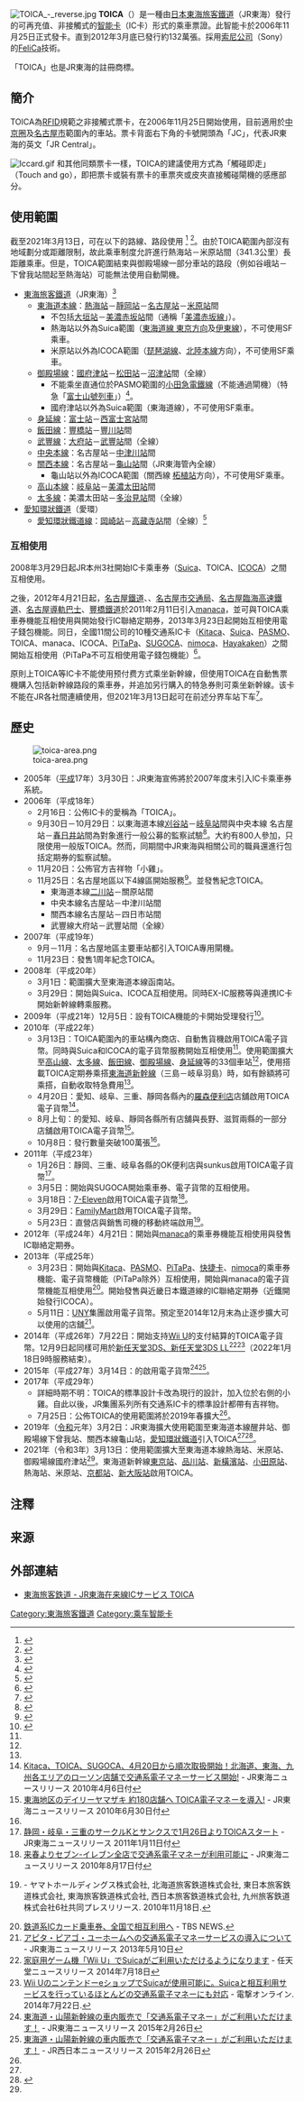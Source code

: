 {{noteTA
|1=zh-hans:充值;zh-hk:增值;zh-tw:加值;
}}
{{Infobox electronic payment
| box_width = 300px
| name = TOICA
| other_name = トイカ
| native_name = 
| native_name_lang = 
| color = 00BFFF
| color2 = 
| logo = 
| logo_width = 
| logo_alt = 
| image = [[File:TOICA_card.jpg|300px]]
| image_width = 
| image_alt = 
| caption = TOICA新設計
| location = TOICA範圍（名古屋、靜岡地區）<br />其他互相、單向使用範圍
| launched = 2006年11月25日
| service_1 = [[東海旅客鐵道|東海旅客鐵道]]<br />（JR東海）
| service_2 =[[愛知環狀鐵道|愛知環狀鐵道]] 
| service_3 =
| service_4 = 
| service_5 = 
| service_6 = 
| service_7 = 
| sales_location_1 = [[自動售票機|自動售票機]]（JR東海）
| sales_location_2 = [[綠窗口|JR全線售票處]]
| sales_location_3 = 定期券處理站窗口（愛知環狀鐵道） 
| sales_location_4 = 
| currency = [[日圓|日圓]]
| stored_value = 有
| credit_expiry = 10年
| maximum_credit = JP¥20,000
| unlimited_use = 
| variant_1 = {{link-en|特快預約|エクスプレス予約|EX-IC服務}}
| variant_2 = 無鑰匙儲物櫃
| variant_3 = 
| variant_4 = 
| variant_5 = 
| automatic_recharge = 無
| technology_1 = [[FeliCa|FeliCa]]、[[近場通信|NFC]]
| manager = JR東海
| homepage = {{URL|https://toica.jr-central.co.jp/}}
}}
[[File:TOICA_-_reverse.jpg|thumb]]
'''TOICA'''（{{jpn|j=トイカ}}）是一種由[[日本|日本]][[東海旅客鐵道|東海旅客鐵道]]（JR東海）發行的可再充值、非接觸式的[[智能卡|智能卡]]（IC卡）形式的乘車票證。此智能卡於2006年11月25日正式發卡。直到2012年3月底已發行約132萬張。採用[[索尼公司|索尼公司]]（Sony）的[[FeliCa|FeliCa]]技術。

「TOICA」也是JR東海的註冊商標。

== 簡介 ==
TOICA為[[射頻識別|RFID]]規範之非接觸式票卡，在2006年11月25日開始使用，目前適用於[[中京圈|中京圈]]及[[名古屋市|名古屋市]]範圍內的車站。票卡背面右下角的卡號開頭為「JC」，代表JR東海的英文「JR Central」。

[[File:Iccard.gif|thumb]]
和其他同類票卡一樣，TOICA的建議使用方式為「觸碰即走」（Touch and go），即把票卡或裝有票卡的車票夾或皮夾直接觸碰閘機的感應部分。

== 使用範圍 ==
截至2021年3月13日，可在以下的路線、路段使用
<ref name="release20181212">{{Cite press release|title=「TOICA」のサービス拡充について～2019年3月2日（土）からご利用エリアを拡大します！～|url=http://jr-central.co.jp/news/release/_pdf/000039002.pdf|publisher=東海旅客鉄道|format=PDF|date=2018-12-12|accessdate=2018-12-13|archive-date=2021-07-27|archive-url=https://web.archive.org/web/20210727000629/https://jr-central.co.jp/news/release/_pdf/000039002.pdf}}</ref>
<ref name="release20210119">{{Cite press release|title=在来線および新幹線におけるIC定期券のサービス向上について～2021年3月13日（土）からサービスを開始します！～|publisher=東日本旅客鉄道株式会社・東海旅客鉄道株式会社・西日本旅客鉄道株式会社|date=2021-01-19|url=https://www.westjr.co.jp/press/article/2021/01/page_17229.html|format=PDF|accessdate=2021-01-19|archive-date=2021-06-25|archive-url=https://web.archive.org/web/20210625043431/https://www.westjr.co.jp/press/article/2021/01/page_17229.html}}</ref>。由於TOICA範圍內部沒有地域劃分或距離限制，故此乘車制度允許進行熱海站－米原站間（341.3公里）長距離乘車。{{NoteTag|如果進站至出站時間太久有可能無法在自動閘機出閘，此時需要使用有人閘口。}}但是，TOICA範圍結束與御殿場線一部分車站的路段（例如谷峨站－下曾我站間起至熱海站）可能無法使用自動閘機。

* [[東海旅客鐵道|東海旅客鐵道]]（JR東海）<ref name="toica_area">{{Cite web |url=https://toica.jr-central.co.jp/area/ |title=TOICA > 鉄道ご利用エリア |publisher=東海旅客鉄道 |accessdate=2021-09-18 |archive-date=2021-09-07 |archive-url=https://web.archive.org/web/20210907145531/https://toica.jr-central.co.jp/area/ }}</ref>
** [[東海道本線|東海道本線]]：[[熱海站|熱海站]]－[[靜岡站|靜岡站]]－[[名古屋站|名古屋站]]－[[米原站|米原站]]間
*** 不包括[[大垣站|大垣站]]－[[美濃赤坂站|美濃赤坂站]]間（通稱「[[美濃赤坂線|美濃赤坂線]]」）。
*** 熱海站以外為Suica範圍（[[東海道線_(JR東日本)|東海道線 東京方向]]及[[伊東線|伊東線]]），不可使用SF乘車。
*** 米原站以外為ICOCA範圍（[[琵琶湖線|琵琶湖線]]、[[北陸本線|北陸本線]]方向），不可使用SF乘車。
** [[御殿場線|御殿場線]]：[[國府津站|國府津站]]－[[松田站|松田站]]－[[沼津站|沼津站]]間（全線）
*** 不能乘坐直通位於PASMO範圍的[[小田急電鐵|小田急電鐵線]]（不能通過閘機）（特急「[[富士山號列車|富士山號列車]]」）<ref>{{Cite web|url=https://www.odakyu.jp/romancecar/charges/shinjuku_gotemba/index.html|title=ロマンスカー料金表（新宿⇔御殿場）|publisher=小田急電鉄|accessdate=2019-02-20|archive-date=2021-05-09|archive-url=https://web.archive.org/web/20210509002629/https://www.odakyu.jp/romancecar/charges/shinjuku_gotemba/index.html}}</ref>。
*** 國府津站以外為Suica範圍（東海道線），不可使用SF乘車。
** [[身延線|身延線]]：[[富士站|富士站]]－[[西富士宮站|西富士宮站]]間
** [[飯田線|飯田線]]：[[豐橋站|豐橋站]]－[[豐川站_(愛知縣)|豐川站]]間
** [[武豐線|武豐線]]：[[大府站|大府站]]－[[武豐站|武豐站]]間（全線）
** [[中央線_(名古屋地區)|中央本線]]：名古屋站－[[中津川站|中津川站]]間
** [[關西線_(名古屋地區)|關西本線]]：名古屋站－[[龜山站_(三重縣)|龜山站]]間（JR東海管內全線）
*** 龜山站以外為ICOCA範圍（關西線 [[柘植站|柘植站]]方向），不可使用SF乘車。
** [[高山本線|高山本線]]：[[岐阜站|岐阜站]]－[[美濃太田站|美濃太田站]]間
** [[太多線|太多線]]：美濃太田站－[[多治見站|多治見站]]間（全線）
* [[愛知環狀鐵道|愛知環狀鐵道]]（愛環）
** [[愛知環狀鐵道線|愛知環狀鐵道線]]：[[岡崎站|岡崎站]]－[[高藏寺站|高藏寺站]]間（全線）<ref>{{Cite press release|url=http://www.aikanrailway.co.jp/pdf/PressRelease30_128.pdf|format=PDF|title=「TOICA」乗車券のサービス開始日について|publisher=愛知環状鉄道|date=2018-12-12|accessdate=2018-12-13|archive-date=2019-06-02|archive-url=https://web.archive.org/web/20190602072328/http://www.aikanrailway.co.jp/pdf/PressRelease30_128.pdf}}</ref>

=== 互相使用 ===
{{main|交通系IC卡全國互相使用服務|Mobile Suica}}
2008年3月29日起JR本州3社開始IC卡乘車券（[[Suica|Suica]]、TOICA、[[ICOCA|ICOCA]]）之間互相使用。

之後，2012年4月21日起，[[名古屋鐵道|名古屋鐵道]]、{{link-ja|名鐵巴士|名鉄バス}}、[[名古屋市交通局|名古屋市交通局]]、[[名古屋臨海高速鐵道|名古屋臨海高速鐵道]]、[[名古屋導軌巴士|名古屋導軌巴士]]、[[豐橋鐵道|豐橋鐵道]]於2011年2月11日引入[[manaca|manaca]]，並可與TOICA乘車券機能互相使用與開始發行IC聯絡定期券，2013年3月23日起開始互相使用電子錢包機能。同日，全國11間公司的10種交通系IC卡（[[Kitaca|Kitaca]]、[[Suica|Suica]]、[[PASMO|PASMO]]、TOICA、manaca、ICOCA、[[PiTaPa|PiTaPa]]、[[SUGOCA|SUGOCA]]、[[nimoca|nimoca]]、[[Hayakaken|Hayakaken]]）之間開始互相使用（PiTaPa不可互相使用電子錢包機能）<ref name="sharing">{{Cite web|url=https://toica.jr-central.co.jp/howto/sharing/|title=交通系ICカードの全国相互利用サービス|website=JR東海 TOICA公式サイト|accessdate=2019-08-05|archive-date=2019-10-10|archive-url=https://web.archive.org/web/20191010082332/https://toica.jr-central.co.jp/howto/sharing/|dead-url=no}}</ref>。

原則上TOICA等IC卡不能使用预付费方式乘坐新幹線，但使用TOICA在自動售票機購入包括新幹線路段的乘車券，并追加另行購入的特急券則可乘坐新幹線。该卡不能在JR各社間連續使用，但2021年3月13日起可在前述分界车站下车<ref name="release20210119">{{Cite press release|title=在来線および新幹線におけるIC定期券のサービス向上について～2021年3月13日（土）からサービスを開始します！～|publisher=東日本旅客鉄道株式会社・東海旅客鉄道株式会社・西日本旅客鉄道株式会社|date=2021-01-19|url=https://www.westjr.co.jp/press/article/2021/01/page_17229.html|format=PDF|accessdate=2021-01-19}}</ref>。
== 歷史 ==
[[File:toica-area.png|thumb]]
* 2005年（[[平成|平成]]17年）3月30日：JR東海宣佈將於2007年度末引入IC卡乘車券系統。
* 2006年（平成18年）
** 2月16日：公佈IC卡的愛稱為「TOICA」。
** 9月30日－10月29日：以東海道本線[[刈谷站|刈谷站]]－[[岐阜站|岐阜站]]間與中央本線 名古屋站－[[春日井站_(JR東海)|春日井站]]間為對象進行一般公募的監察試驗<ref>{{Cite|和書|title=東海旅客鉄道20年史|date=2007|publisher=東海旅客鉄道|pages=609}}</ref>。大約有800人參加，只限使用一般版TOICA。然而，同期間中JR東海與相關公司的職員還進行包括定期券的監察試驗。
** 11月20日：公佈官方吉祥物「小雞」。
** 11月25日：名古屋地區以下4線區開始服務<ref>{{Cite|和書|title=東海旅客鉄道20年史|date=2007|publisher=東海旅客鉄道|pages=608-609}}</ref>。並發售紀念TOICA。
*** 東海道本線[[二川站|二川站]]－關原站間
*** 中央本線名古屋站－中津川站間
*** 關西本線名古屋站－四日市站間
*** 武豐線大府站－武豐站間（全線）
* 2007年（平成19年）
** 9月－11月：名古屋地區主要車站都引入TOICA專用閘機。
** 11月23日：發售1周年紀念TOICA。
* 2008年（平成20年）
** 3月1日：範圍擴大至東海道本線函南站。
** 3月29日：開始與Suica、ICOCA互相使用。同時EX-IC服務等與連携IC卡開始新幹線轉乘服務。
* 2009年（平成21年）12月5日：設有TOICA機能的{{link-ja|特急預約|エクスプレス予約#EX-ICサービス|EX-IC}}卡開始受理發行<ref>{{Cite web |url=http://expy.jp/member/exic/exic_condition.html |title=EX-ICサービスのご利用条件-EX-ICカードとは |access-date=2022-05-04 |archive-date=2015-08-26 |archive-url=https://web.archive.org/web/20150826020632/http://expy.jp/member/exic/exic_condition.html }}</ref>。
* 2010年（平成22年）
** 3月13日：TOICA範圍內的車站構內商店、自動售貨機啟用TOICA電子貨幣。同時與Suica和ICOCA的電子貨幣服務開始互相使用<ref name="jrc20091221-2" />。使用範圍擴大至[[高山本線|高山線]]、[[太多線|太多線]]、[[飯田線|飯田線]]、[[御殿場線|御殿場線]]、[[身延線|身延線]]等的33個車站<ref name=jrc20091221/>，使用搭載TOICA定期券乘搭[[東海道新幹線|東海道新幹線]]（三島－岐阜羽島）時，如有餘額將可乘搭，自動收取特急費用<ref name=jrc20091221/>。
** 4月20日：愛知、岐阜、三重、靜岡各縣內的[[羅森便利店|羅森便利店]]店舖啟用TOICA電子貨幣<ref>[http://jr-central.co.jp/news/release/nws000502.html Kitaca、TOICA、SUGOCA、4月20日から順次取扱開始！北海道、東海、九州各エリアのローソン店舗で交通系電子マネーサービス開始!] {{Wayback|url=http://jr-central.co.jp/news/release/nws000502.html |date=20220312111646 }} - JR東海ニュースリリース 2010年4月6日付</ref>。
** 8月上旬：{{link-ja|Daily Yamazaki|デイリーヤマザキ}}的愛知、岐阜、靜岡各縣所有店舖與長野、滋賀兩縣的一部分店舖啟用TOICA電子貨幣<ref>[http://jr-central.co.jp/news/release/nws000556.html 東海地区のデイリーヤマザキ 約180店舗へ TOICA電子マネーを導入!] {{Wayback|url=http://jr-central.co.jp/news/release/nws000556.html |date=20220504130223 }} - JR東海ニュースリリース 2010年6月30日付</ref>。
** 10月8日：發行數量突破100萬張<ref name="100万枚"/>。
* 2011年（平成23年）
** 1月26日：靜岡、三重、岐阜各縣的OK便利店與sunkus啟用TOICA電子貨幣<ref>[http://jr-central.co.jp/news/release/nws000660.html 静岡・岐阜・三重のサークルKとサンクスで1月26日よりTOICAスタート] {{Wayback|url=http://jr-central.co.jp/news/release/nws000660.html |date=20160304121458 }} - JR東海ニュースリリース 2011年1月11日付</ref>。
** 3月5日：開始與SUGOCA開始乘車券、電子貨幣的互相使用。
** 3月18日：[[7-Eleven|7-Eleven]]啟用TOICA電子貨幣<ref>[http://jr-central.co.jp/news/release/nws000577.html 来春よりセブン-イレブン全店で交通系電子マネーが利用可能に] {{Wayback|url=http://jr-central.co.jp/news/release/nws000577.html |date=20220504130223 }} - JR東海ニュースリリース 2010年8月17日付</ref>。
** 3月29日：[[FamilyMart|FamilyMart]]啟用TOICA電子貨幣。
** 5月23日：{{link-ja|大和運輸|ヤマト運輸}}直營店與銷售司機的移動終端啟用<ref>{{PDFlink|[http://www.jreast.co.jp/press/2010/20101114.pdf 唯一の「玄関先電子マネー払い」がさらに拡大 来春よりヤマト運輸で交通系電子マネーがご利用可能に]}} - ヤマトホールディングス株式会社, 北海道旅客鉄道株式会社, 東日本旅客鉄道株式会社, 東海旅客鉄道株式会社, 西日本旅客鉄道株式会社, 九州旅客鉄道株式会社6社共同プレスリリース. 2010年11月18日.</ref>。
* 2012年（平成24年）4月21日：開始與[[manaca|manaca]]的乘車券機能互相使用與發售IC聯絡定期券。
* 2013年（平成25年）
** 3月23日：開始與[[Kitaca|Kitaca]]、[[PASMO|PASMO]]、[[PiTaPa|PiTaPa]]、[[快捷卡|快捷卡]]、[[nimoca|nimoca]]的乘車券機能、電子貨幣機能（PiTaPa除外）互相使用，開始與manaca的電子貨幣機能互相使用<ref>[http://news.tbs.co.jp/newseye/tbs_newseye5203182.html 鉄道系ICカード乗車券、全国で相互利用へ]{{リンク切れ|date=2019年8月}} - TBS NEWS.</ref>。開始發售與近畿日本鐵道線的IC聯絡定期券（近鐵開始發行ICOCA）。
** 5月11日：[[UNY|UNY]]集團啟用電子貨幣。預定至2014年12月末為止逐步擴大可以使用的店舖<ref>[http://jr-central.co.jp/news/release/nws001204.html アピタ・ピアゴ・ユーホームへの交通系電子マネーサービスの導入について] {{Wayback|url=http://jr-central.co.jp/news/release/nws001204.html |date=20160304135745 }} - JR東海ニュースリリース 2013年5月10日</ref>。
* 2014年（平成26年）7月22日：開始支持[[Wii_U|Wii U]]的支付結算的TOICA電子貨幣。12月9日起同樣可用於[[新任天堂3DS|新任天堂3DS、新任天堂3DS LL]]<ref>[http://www.nintendo.co.jp/corporate/release/2014/140718.html 家庭用ゲーム機「Wii U」でSuicaがご利用いただけるようになります] {{Wayback|url=http://www.nintendo.co.jp/corporate/release/2014/140718.html |date=20140722065208 }} - 任天堂ニュースリリース 2014年7月18日</ref><ref>[http://dengekionline.com/elem/000/000/889/889483/ Wii UのニンテンドーeショップでSuicaが使用可能に。Suicaと相互利用サービスを行っているほとんどの交通系電子マネーにも対応] {{Wayback|url=http://dengekionline.com/elem/000/000/889/889483/ |date=20160807231720 }} - 電撃オンライン. 2014年7月22日.</ref>（2022年1月18日9時服務結束）。
* 2015年（平成27年）3月14日：{{link-ja|東海道·山陽新幹線|東海道・山陽新幹線}}的{{link-ja|車內售貨|車内販売}}啟用電子貨幣<ref>[http://jr-central.co.jp/news/release/_pdf/000025653.pdf 東海道・山陽新幹線の車内販売で「交通系電子マネー」がご利用いただけます！] {{Wayback|url=http://jr-central.co.jp/news/release/_pdf/000025653.pdf |date=20210924190022 }} - JR東海ニュースリリース 2015年2月26日</ref><ref>[https://www.westjr.co.jp/press/article/2015/02/page_6857.html 東海道・山陽新幹線の車内販売で「交通系電子マネー」がご利用いただけます！] {{Wayback|url=https://www.westjr.co.jp/press/article/2015/02/page_6857.html |date=20211205160939 }} - JR西日本ニュースリリース 2015年2月26日</ref>。
* 2017年（平成29年）
** 詳細時期不明：TOICA的標準設計卡改為現行的設計，加入位於右側的小雞。自此以後，JR集團系列所有交通系IC卡的標準設計都帶有吉祥物。
** 7月25日：公佈TOICA的使用範圍將於2019年春擴大<ref name="release20181212" />。
* 2019年（[[令和|令和]]元年）3月2日：JR東海擴大使用範圍至東海道本線醒井站、御殿場線下曾我站、關西本線龜山站，[[愛知環狀鐵道|愛知環狀鐵道]]引入TOICA<ref name="release20181212"/><ref>{{Cite web|url=https://www.aikanrailway.co.jp/jpg/information/info_data_31_13.jpg|title=ＴＯＩＣＡサービス概要のお知らせ|accessdate=2020-07-25|publisher=愛知環状鉄道株式会社|archive-date=2022-02-20|archive-url=https://web.archive.org/web/20220220095330/https://www.aikanrailway.co.jp/jpg/information/info_data_31_13.jpg}}</ref>。
* 2021年（令和3年）3月13日：使用範圍擴大至東海道本線熱海站、米原站、御殿場線國府津站<ref name="release20210119" />。東海道新幹線[[東京站|東京站]]、[[品川站|品川站]]、[[新橫濱站|新橫濱站]]、[[小田原站|小田原站]]、熱海站、米原站、[[京都站|京都站]]、[[新大阪站|新大阪站]]啟用TOICA。

== 注釋 ==
{{notefoot}}

== 来源 ==
<references />

== 外部連結 ==
*{{ja}} [http://toica.jr-central.co.jp/ 東海旅客鉄道 - JR東海在来線ICサービス TOICA]{{Wayback|url=http://toica.jr-central.co.jp/ |date=20100211100520 }}

{{JR}}
{{日本電子票證}}
{{信用卡}}

[[Category:東海旅客鐵道|Category:東海旅客鐵道]]
[[Category:乘车智能卡|Category:乘车智能卡]]